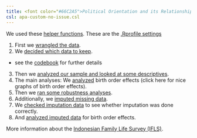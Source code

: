 ```yaml
---
title: <font color="#66C2A5">Political Orientation and its Relationships with Preferred Relationship Options and Partner Preferences in Single Women</font>
csl: apa-custom-no-issue.csl
---
```



<div class="row">

<div class="col-md-5">

We used these [helper functions](0_helpers.html). These are the [.Rprofile settings](.Rprofile.html)

1. First we [wrangled the data](1_data_import.html).
2. We [decided which data to keep](2_inclusion.html).
  - see the [codebook](2_codebook.html) for further details
3. Then we [analyzed our sample and looked at some descriptives](3_sample_analyses.html).
4. The main analyses: We [analyzed](4_analyses.html) birth order effects (click here for nice graphs of birth order effects).
5. Then we [ran some robustness analyses](4_analyses_robust.html).
6. Additionally, we [imputed missing data](3_imputation.html).
7. We [checked imputation data](3_imputation_check.html) to see whether imputation was done correctly.
8. And [analyzed imputed data](4_analyses_imputed_data.html) for birth order effects.

More information about the [Indonesian Family Life Survey (IFLS)](http://www.rand.org/labor/FLS/IFLS.html).


</div>


</div>
<div class="clearfix"></div>

